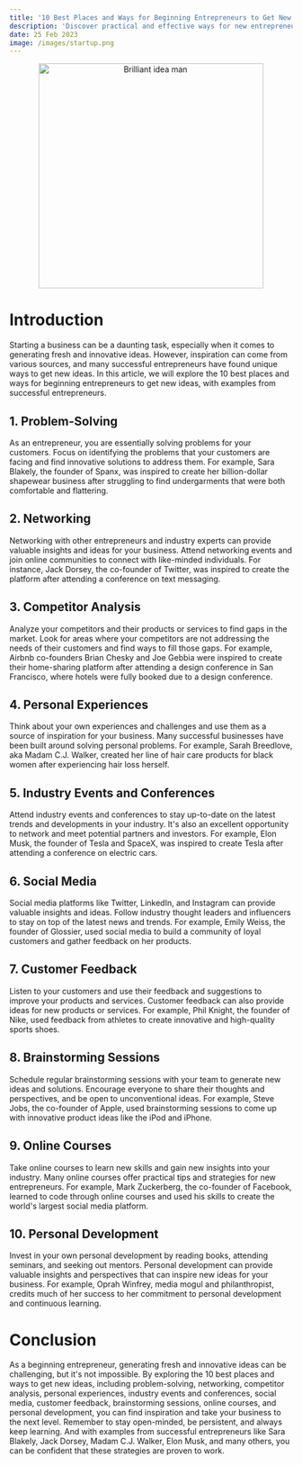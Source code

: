 ```yaml
---
title: '10 Best Places and Ways for Beginning Entrepreneurs to Get New Ideas'
description: 'Discover practical and effective ways for new entrepreneurs to generate new ideas and take their business to the next level, with examples from successful entrepreneurs.'
date: 25 Feb 2023
image: /images/startup.png
---
```


<center>
  <img src="/images/startup.png" alt="Brilliant idea man" width="400" />
</center>

# Introduction

Starting a business can be a daunting task, especially when it comes to generating fresh and innovative ideas. However, inspiration can come from various sources, and many successful entrepreneurs have found unique ways to get new ideas. In this article, we will explore the 10 best places and ways for beginning entrepreneurs to get new ideas, with examples from successful entrepreneurs.

## 1. Problem-Solving

As an entrepreneur, you are essentially solving problems for your customers. Focus on identifying the problems that your customers are facing and find innovative solutions to address them. For example, Sara Blakely, the founder of Spanx, was inspired to create her billion-dollar shapewear business after struggling to find undergarments that were both comfortable and flattering.

## 2. Networking

Networking with other entrepreneurs and industry experts can provide valuable insights and ideas for your business. Attend networking events and join online communities to connect with like-minded individuals. For instance, Jack Dorsey, the co-founder of Twitter, was inspired to create the platform after attending a conference on text messaging.

## 3. Competitor Analysis

Analyze your competitors and their products or services to find gaps in the market. Look for areas where your competitors are not addressing the needs of their customers and find ways to fill those gaps. For example, Airbnb co-founders Brian Chesky and Joe Gebbia were inspired to create their home-sharing platform after attending a design conference in San Francisco, where hotels were fully booked due to a design conference.

## 4. Personal Experiences

Think about your own experiences and challenges and use them as a source of inspiration for your business. Many successful businesses have been built around solving personal problems. For example, Sarah Breedlove, aka Madam C.J. Walker, created her line of hair care products for black women after experiencing hair loss herself.

## 5. Industry Events and Conferences

Attend industry events and conferences to stay up-to-date on the latest trends and developments in your industry. It's also an excellent opportunity to network and meet potential partners and investors. For example, Elon Musk, the founder of Tesla and SpaceX, was inspired to create Tesla after attending a conference on electric cars.

## 6. Social Media

Social media platforms like Twitter, LinkedIn, and Instagram can provide valuable insights and ideas. Follow industry thought leaders and influencers to stay on top of the latest news and trends. For example, Emily Weiss, the founder of Glossier, used social media to build a community of loyal customers and gather feedback on her products.

## 7. Customer Feedback

Listen to your customers and use their feedback and suggestions to improve your products and services. Customer feedback can also provide ideas for new products or services. For example, Phil Knight, the founder of Nike, used feedback from athletes to create innovative and high-quality sports shoes.

## 8. Brainstorming Sessions

Schedule regular brainstorming sessions with your team to generate new ideas and solutions. Encourage everyone to share their thoughts and perspectives, and be open to unconventional ideas. For example, Steve Jobs, the co-founder of Apple, used brainstorming sessions to come up with innovative product ideas like the iPod and iPhone.

## 9. Online Courses

Take online courses to learn new skills and gain new insights into your industry. Many online courses offer practical tips and strategies for new entrepreneurs. For example, Mark Zuckerberg, the co-founder of Facebook, learned to code through online courses and used his skills to create the world's largest social media platform.

## 10. Personal Development

Invest in your own personal development by reading books, attending seminars, and seeking out mentors. Personal development can provide valuable insights and perspectives that can inspire new ideas for your business. For example, Oprah Winfrey, media mogul and philanthropist, credits much of her success to her commitment to personal development and continuous learning.

# Conclusion

As a beginning entrepreneur, generating fresh and innovative ideas can be challenging, but it's not impossible. By exploring the 10 best places and ways to get new ideas, including problem-solving, networking, competitor analysis, personal experiences, industry events and conferences, social media, customer feedback, brainstorming sessions, online courses, and personal development, you can find inspiration and take your business to the next level. Remember to stay open-minded, be persistent, and always keep learning. And with examples from successful entrepreneurs like Sara Blakely, Jack Dorsey, Madam C.J. Walker, Elon Musk, and many others, you can be confident that these strategies are proven to work.

<div className="sharethis-inline-share-buttons"></div>
